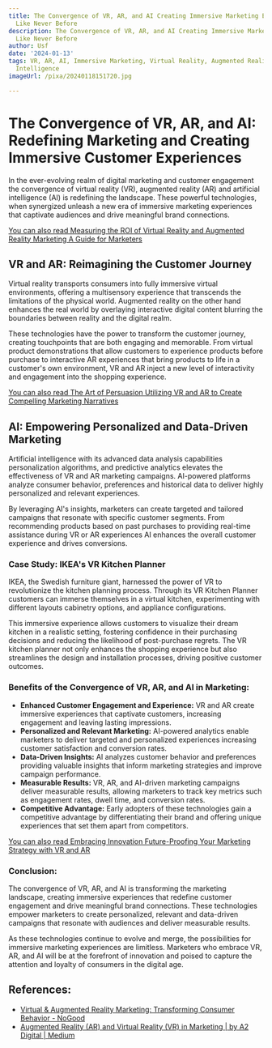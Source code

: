 ```yaml
---
title: The Convergence of VR, AR, and AI Creating Immersive Marketing Experiences
  Like Never Before
description: The Convergence of VR, AR, and AI Creating Immersive Marketing Experiences
  Like Never Before
author: Usf
date: '2024-01-13'
tags: VR, AR, AI, Immersive Marketing, Virtual Reality, Augmented Reality, Artificial
  Intelligence
imageUrl: /pixa/20240118151720.jpg

---
```

# The Convergence of VR, AR, and AI: Redefining Marketing and Creating Immersive  Customer Experiences

In the ever-evolving realm of digital marketing and customer engagement the convergence  of virtual reality (VR),  augmented reality (AR) and artificial intelligence (AI) is  redefining the landscape. These powerful technologies, when synergized unleash a new era of immersive  marketing experiences  that captivate audiences and drive meaningful brand connections.

[You  can also read Measuring the ROI of Virtual Reality  and Augmented Reality Marketing A Guide for Marketers](Measuring%20the%20ROI%20of%20Virtual%20Reality%20and%20Augmented%20Reality%20Marketing%20A%20Guide%20for%20Marketers)


## VR and AR: Reimagining the Customer Journey

Virtual reality transports consumers  into fully immersive virtual environments, offering a multisensory experience that transcends the limitations of  the physical world. Augmented reality on the  other hand enhances the real world by  overlaying interactive digital content blurring the boundaries between reality and the digital realm.

These technologies have the power to transform the customer  journey, creating touchpoints that are both engaging and memorable. From  virtual product demonstrations that allow customers to  experience products before purchase to interactive AR experiences that bring products to life in a customer's own  environment, VR and AR  inject a  new level of interactivity and  engagement  into the shopping experience.

[You can also read The Art of Persuasion Utilizing VR and AR  to  Create Compelling Marketing Narratives](The%20Art%20of%20Persuasion%20Utilizing%20VR%20and%20AR%20to%20Create%20Compelling%20Marketing%20Narratives)


## AI: Empowering Personalized and Data-Driven Marketing

Artificial intelligence with its advanced data analysis capabilities personalization algorithms, and predictive analytics elevates the effectiveness of VR and AR  marketing campaigns. AI-powered platforms analyze consumer  behavior, preferences and historical data to deliver  highly personalized and relevant experiences.

By leveraging  AI's insights, marketers can create targeted and tailored campaigns that resonate with specific customer segments. From recommending products based on past purchases to providing real-time assistance during VR  or  AR experiences AI enhances the overall customer experience and drives conversions.

### Case  Study: IKEA's VR Kitchen Planner

IKEA, the Swedish furniture giant, harnessed the  power of VR to revolutionize the kitchen planning process. Through its VR  Kitchen Planner customers can immerse themselves in  a virtual kitchen, experimenting with different layouts cabinetry options, and appliance configurations.

This immersive  experience allows customers to visualize their dream kitchen in a realistic setting, fostering confidence in their purchasing  decisions and reducing the likelihood of post-purchase  regrets. The VR kitchen planner  not only enhances the shopping experience but also streamlines the design and installation processes, driving positive customer  outcomes.

### Benefits of the Convergence  of VR, AR, and AI in  Marketing:

- **Enhanced Customer Engagement  and Experience:** VR and AR create immersive experiences that captivate customers, increasing  engagement and  leaving lasting impressions.
- **Personalized and Relevant Marketing:** AI-powered analytics  enable marketers to deliver targeted and personalized experiences  increasing customer satisfaction and  conversion rates.
- **Data-Driven  Insights:** AI analyzes customer behavior and preferences providing valuable  insights that inform marketing strategies and improve campaign performance.
- **Measurable Results:** VR, AR, and AI-driven marketing campaigns deliver measurable results, allowing marketers to track key metrics such as engagement rates, dwell time, and conversion rates.
- **Competitive Advantage:** Early adopters of  these technologies gain a competitive advantage by differentiating their brand  and offering  unique experiences that set them apart from competitors.

[You can  also read Embracing Innovation  Future-Proofing Your Marketing Strategy  with VR and AR](Embracing%20Innovation%20Future-Proofing%20Your%20Marketing%20Strategy%20with%20VR%20and%20AR)


### Conclusion:

The convergence of VR, AR,  and AI is transforming the marketing landscape, creating immersive experiences that redefine customer engagement and drive meaningful brand connections. These technologies empower marketers to create  personalized, relevant and data-driven campaigns that resonate with audiences and deliver measurable results.

As these technologies continue to evolve and merge, the possibilities for immersive marketing experiences are limitless. Marketers who  embrace  VR, AR, and AI will be at the forefront of innovation and  poised to capture the attention and loyalty of consumers  in the digital age.

## References:
- [Virtual & Augmented Reality Marketing: Transforming Consumer Behavior - NoGood](https://nogood.io/2023/08/06/augmented-reality-marketing/)
- [Augmented Reality (AR) and Virtual Reality (VR) in Marketing | by A2 Digital | Medium](https://medium.com/@a2digital/augmented-reality-ar-and-virtual-reality-vr-in-marketing-aead9a4e93c3)
